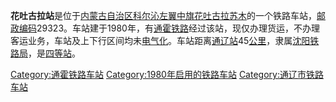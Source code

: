 {{noteTA
|1=zh-cn:始发车次; zh-hk:列車班次;
|2=zh-cn:车次; zh-hk:班次;
}}
{{Infobox China railway station 
|车站名称 = 花吐古拉站
|车站名称拼音 = 
|车站地址 = [[内蒙古自治区|内蒙古自治区]][[科尔沁左翼中旗|科尔沁左翼中旗]]
|归属 = [[沈阳铁路局|沈阳铁路局]]
|车站等级 = [[四等站_(中铁)|四等站]]
|线路 = [[通霍铁路|通霍铁路]]
}}
'''花吐古拉站'''是位于[[内蒙古自治区|内蒙古自治区]][[科尔沁左翼中旗|科尔沁左翼中旗]][[花吐古拉苏木|花吐古拉苏木]]的一个铁路车站，[[邮政编码|邮政编码]]29323。车站建于1980年，有[[通霍铁路|通霍铁路]]经过该站，现仅办理货运，不办理客运业务，车站及上下行区间均未[[电气化|电气化]]。车站距离[[通辽站|通辽站]]45[[公里|公里]]，隶属[[沈阳铁路局|沈阳铁路局]]，是[[四等站_(中铁)|四等站]]。

{{start rail box}}
{{s-inop|[[三家站|三家站]]}}
{{s-line|[[通霍铁路|通霍铁路]]}}
{{s-inop|[[白塔子站|白塔子站]]}}
{{end box}}
{{通霍铁路}}
{{铁路车站小作品}}
{{内蒙古小作品}}

[[Category:通霍铁路车站|Category:通霍铁路车站]]
[[Category:1980年启用的铁路车站|Category:1980年启用的铁路车站]]
[[Category:通辽市铁路车站|Category:通辽市铁路车站]]
